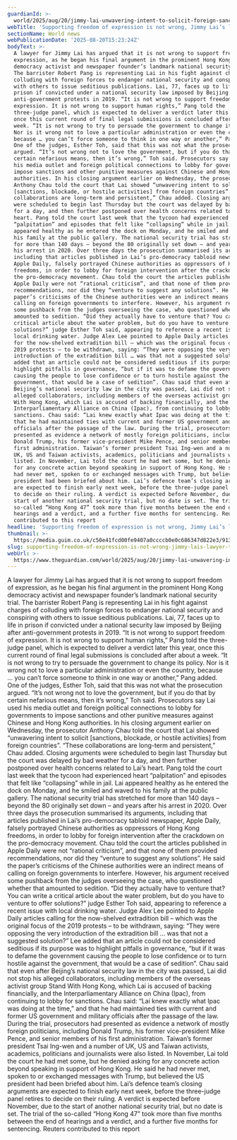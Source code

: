 ```yaml
---
guardianId: >-
  world/2025/aug/20/jimmy-lai-unwavering-intent-to-solicit-foreign-sanctions-hong-kong-court-told
webTitle: 'Supporting freedom of expression is not wrong, Jimmy Lai’s lawyer tells court'
sectionName: World news
webPublicationDate: '2025-08-20T15:23:24Z'
bodyText: >-
  A lawyer for Jimmy Lai has argued that it is not wrong to support freedom of
  expression, as he began his final argument in the prominent Hong Kong
  democracy activist and newspaper founder’s landmark national security trial.
  The barrister Robert Pang is representing Lai in his fight against charges of
  colluding with foreign forces to endanger national security and conspiring
  with others to issue seditious publications. Lai, 77, faces up to life in
  prison if convicted under a national security law imposed by Beijing after
  anti-government protests in 2019. “It is not wrong to support freedom of
  expression. It is not wrong to support human rights,” Pang told the
  three-judge panel, which is expected to deliver a verdict later this year,
  once this current round of final legal submissions is concluded after about a
  week. “It is not wrong to try to persuade the government to change its policy.
  Nor is it wrong not to love a particular administration or even the country,
  because … you can’t force someone to think in one way or another,” Pang added.
  One of the judges, Esther Toh, said that this was not what the prosecution
  argued. “It’s not wrong not to love the government, but if you do that by
  certain nefarious means, then it’s wrong,” Toh said. Prosecutors say Lai used
  his media outlet and foreign political connections to lobby for governments to
  impose sanctions and other punitive measures against Chinese and Hong Kong
  authorities. In his closing argument earlier on Wednesday, the prosecutor
  Anthony Chau told the court that Lai showed “unwavering intent to solicit
  [sanctions, blockade, or hostile activities] from foreign countries”. “These
  collaborations are long-term and persistent,” Chau added. Closing arguments
  were scheduled to begin last Thursday but the court was delayed by bad weather
  for a day, and then further postponed over health concerns related to Lai’s
  heart. Pang told the court last week that the tycoon had experienced heart
  “palpitation” and episodes that felt like “collapsing” while in jail. Lai
  appeared healthy as he entered the dock on Monday, and he smiled and waved to
  his family at the public gallery. The national security trial has stretched
  for more than 140 days – beyond the 80 originally set down – and years after
  his arrest in 2020. Over three days the prosecution summarised its arguments,
  including that articles published in Lai’s pro-democracy tabloid newspaper,
  Apple Daily, falsely portrayed Chinese authorities as oppressors of Hong Kong
  freedoms, in order to lobby for foreign intervention after the crackdown on
  the pro-democracy movement. Chau told the court the articles published in
  Apple Daily were not “rational criticism”, and that none of them provided
  recommendations, nor did they “venture to suggest any solutions”. He said the
  paper’s criticisms of the Chinese authorities were an indirect means of
  calling on foreign governments to interfere. However, his argument received
  some pushback from the judges overseeing the case, who questioned whether that
  amounted to sedition. “Did they actually have to venture that? You can write a
  critical article about the water problem, but do you have to venture to offer
  solutions?” judge Esther Toh said, appearing to reference a recent issue with
  local drinking water. Judge Alex Lee pointed to Apple Daily articles calling
  for the now-shelved extradition bill – which was the original focus of the
  2019 protests – to be withdrawn, saying: “They were opposing the very
  introduction of the extradition bill … was that not a suggested solution?” Lee
  added that an article could not be considered seditious if its purpose was to
  highlight pitfalls in governance, “but if it was to defame the government
  causing the people to lose confidence or to turn hostile against the
  government, that would be a case of sedition”. Chau said that even after
  Beijing’s national security law in the city was passed, Lai did not stop his
  alleged collaborators, including members of the overseas activist group Stand
  With Hong Kong, which Lai is accused of backing financially, and the
  Interparliamentary Alliance on China (Ipac), from continuing to lobby for
  sanctions. Chau said: “Lai knew exactly what Ipac was doing at the time,” and
  that he had maintained ties with current and former US government and military
  officials after the passage of the law. During the trial, prosecutors had
  presented as evidence a network of mostly foreign politicians, including
  Donald Trump, his former vice-president Mike Pence, and senior members of his
  first administration. Taiwan’s former president Tsai Ing-wen and a number of
  UK, US and Taiwan activists, academics, politicians and journalists were also
  listed. In November, Lai told the court he had met some, but he denied asking
  for any concrete action beyond speaking in support of Hong Kong. He said he
  had never met, spoken to or exchanged messages with Trump, but believed the US
  president had been briefed about him. Lai’s defence team’s closing arguments
  are expected to finish early next week, before the three-judge panel retires
  to decide on their ruling. A verdict is expected before November, due to the
  start of another national security trial, but no date is set. The trial of the
  so-called “Hong Kong 47” took more than five months between the end of
  hearings and a verdict, and a further five months for sentencing. Reuters
  contributed to this report
headline: 'Supporting freedom of expression is not wrong, Jimmy Lai’s lawyer tells court'
thumbnail: >-
  https://media.guim.co.uk/c50e41fcd00fe9407a0ccccb0e0c686347d822e3/913_0_4564_3651/500.jpg
slug: supporting-freedom-of-expression-is-not-wrong-jimmy-lais-lawyer-tells-court
webUrl: >-
  https://www.theguardian.com/world/2025/aug/20/jimmy-lai-unwavering-intent-to-solicit-foreign-sanctions-hong-kong-court-told
---
```

A lawyer for Jimmy Lai has argued that it is not wrong to support freedom of expression, as he began his final argument in the prominent Hong Kong democracy activist and newspaper founder’s landmark national security trial. The barrister Robert Pang is representing Lai in his fight against charges of colluding with foreign forces to endanger national security and conspiring with others to issue seditious publications. Lai, 77, faces up to life in prison if convicted under a national security law imposed by Beijing after anti-government protests in 2019. “It is not wrong to support freedom of expression. It is not wrong to support human rights,” Pang told the three-judge panel, which is expected to deliver a verdict later this year, once this current round of final legal submissions is concluded after about a week. “It is not wrong to try to persuade the government to change its policy. Nor is it wrong not to love a particular administration or even the country, because … you can’t force someone to think in one way or another,” Pang added. One of the judges, Esther Toh, said that this was not what the prosecution argued. “It’s not wrong not to love the government, but if you do that by certain nefarious means, then it’s wrong,” Toh said. Prosecutors say Lai used his media outlet and foreign political connections to lobby for governments to impose sanctions and other punitive measures against Chinese and Hong Kong authorities. In his closing argument earlier on Wednesday, the prosecutor Anthony Chau told the court that Lai showed “unwavering intent to solicit [sanctions, blockade, or hostile activities] from foreign countries”. “These collaborations are long-term and persistent,” Chau added. Closing arguments were scheduled to begin last Thursday but the court was delayed by bad weather for a day, and then further postponed over health concerns related to Lai’s heart. Pang told the court last week that the tycoon had experienced heart “palpitation” and episodes that felt like “collapsing” while in jail. Lai appeared healthy as he entered the dock on Monday, and he smiled and waved to his family at the public gallery. The national security trial has stretched for more than 140 days – beyond the 80 originally set down – and years after his arrest in 2020. Over three days the prosecution summarised its arguments, including that articles published in Lai’s pro-democracy tabloid newspaper, Apple Daily, falsely portrayed Chinese authorities as oppressors of Hong Kong freedoms, in order to lobby for foreign intervention after the crackdown on the pro-democracy movement. Chau told the court the articles published in Apple Daily were not “rational criticism”, and that none of them provided recommendations, nor did they “venture to suggest any solutions”. He said the paper’s criticisms of the Chinese authorities were an indirect means of calling on foreign governments to interfere. However, his argument received some pushback from the judges overseeing the case, who questioned whether that amounted to sedition. “Did they actually have to venture that? You can write a critical article about the water problem, but do you have to venture to offer solutions?” judge Esther Toh said, appearing to reference a recent issue with local drinking water. Judge Alex Lee pointed to Apple Daily articles calling for the now-shelved extradition bill – which was the original focus of the 2019 protests – to be withdrawn, saying: “They were opposing the very introduction of the extradition bill … was that not a suggested solution?” Lee added that an article could not be considered seditious if its purpose was to highlight pitfalls in governance, “but if it was to defame the government causing the people to lose confidence or to turn hostile against the government, that would be a case of sedition”. Chau said that even after Beijing’s national security law in the city was passed, Lai did not stop his alleged collaborators, including members of the overseas activist group Stand With Hong Kong, which Lai is accused of backing financially, and the Interparliamentary Alliance on China (Ipac), from continuing to lobby for sanctions. Chau said: “Lai knew exactly what Ipac was doing at the time,” and that he had maintained ties with current and former US government and military officials after the passage of the law. During the trial, prosecutors had presented as evidence a network of mostly foreign politicians, including Donald Trump, his former vice-president Mike Pence, and senior members of his first administration. Taiwan’s former president Tsai Ing-wen and a number of UK, US and Taiwan activists, academics, politicians and journalists were also listed. In November, Lai told the court he had met some, but he denied asking for any concrete action beyond speaking in support of Hong Kong. He said he had never met, spoken to or exchanged messages with Trump, but believed the US president had been briefed about him. Lai’s defence team’s closing arguments are expected to finish early next week, before the three-judge panel retires to decide on their ruling. A verdict is expected before November, due to the start of another national security trial, but no date is set. The trial of the so-called “Hong Kong 47” took more than five months between the end of hearings and a verdict, and a further five months for sentencing. Reuters contributed to this report
